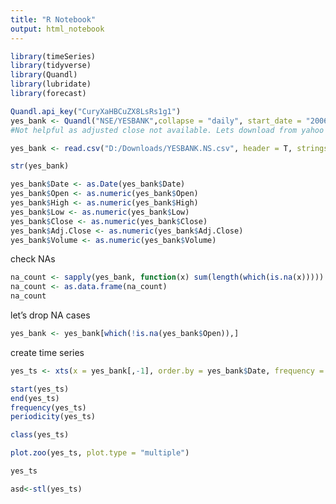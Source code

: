 ---
title: "R Notebook"
output: html_notebook
---

```{r}
library(timeSeries)
library(tidyverse)
library(Quandl)
library(lubridate)
library(forecast)

```
```{r}
Quandl.api_key("CuryXaHBCuZX8LsRs1g1")
yes_bank <- Quandl("NSE/YESBANK",collapse = "daily", start_date = "2006-01-01", type="raw")
#Not helpful as adjusted close not available. Lets download from yahoo fiannce
```

```{r}
yes_bank <- read.csv("D:/Downloads/YESBANK.NS.csv", header = T, stringsAsFactors = F, check.names = T)
```

```{r}
str(yes_bank)
```
```{r}
yes_bank$Date <- as.Date(yes_bank$Date)
yes_bank$Open <- as.numeric(yes_bank$Open)
yes_bank$High <- as.numeric(yes_bank$High)
yes_bank$Low <- as.numeric(yes_bank$Low)
yes_bank$Close <- as.numeric(yes_bank$Close)
yes_bank$Adj.Close <- as.numeric(yes_bank$Adj.Close)
yes_bank$Volume <- as.numeric(yes_bank$Volume)

```
check NAs
```{r}
na_count <- sapply(yes_bank, function(x) sum(length(which(is.na(x)))))
na_count <- as.data.frame(na_count)
na_count

```
let's drop NA cases

```{r}
yes_bank <- yes_bank[which(!is.na(yes_bank$Open)),]

```

create time series 
```{r}
yes_ts <- xts(x = yes_bank[,-1], order.by = yes_bank$Date, frequency = 12)

start(yes_ts)
end(yes_ts)
frequency(yes_ts)
periodicity(yes_ts)

class(yes_ts)

```

```{r fig.width=10, fig.height=7}
plot.zoo(yes_ts, plot.type = "multiple")

```

```{R}
yes_ts

```

```{r}

asd<-stl(yes_ts)


```